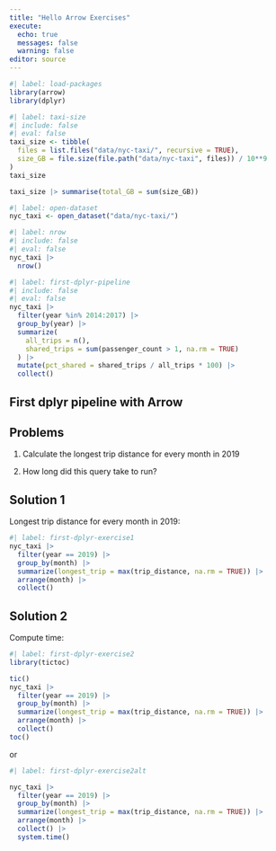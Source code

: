 ```yaml
---
title: "Hello Arrow Exercises"
execute:
  echo: true
  messages: false
  warning: false
editor: source
---
```


```r
#| label: load-packages
library(arrow)
library(dplyr)
```

```r
#| label: taxi-size
#| include: false
#| eval: false
taxi_size <- tibble(
  files = list.files("data/nyc-taxi/", recursive = TRUE),
  size_GB = file.size(file.path("data/nyc-taxi", files)) / 10**9
)
taxi_size

taxi_size |> summarise(total_GB = sum(size_GB))
```

```r
#| label: open-dataset
nyc_taxi <- open_dataset("data/nyc-taxi/")
```

```r
#| label: nrow
#| include: false
#| eval: false
nyc_taxi |> 
  nrow()
```

```r
#| label: first-dplyr-pipeline
#| include: false
#| eval: false
nyc_taxi |>
  filter(year %in% 2014:2017) |> 
  group_by(year) |>
  summarize(
    all_trips = n(),
    shared_trips = sum(passenger_count > 1, na.rm = TRUE)
  ) |>
  mutate(pct_shared = shared_trips / all_trips * 100) |>
  collect()
```

::: {#exercise-hello-nyc-taxi .callout-tip}
## First dplyr pipeline with Arrow

::: panel-tabset
## Problems

1.  Calculate the longest trip distance for every month in 2019

2.  How long did this query take to run?

## Solution 1

Longest trip distance for every month in 2019:

```r
#| label: first-dplyr-exercise1
nyc_taxi |> 
  filter(year == 2019) |>
  group_by(month) |>
  summarize(longest_trip = max(trip_distance, na.rm = TRUE)) |>
  arrange(month) |> 
  collect()
```

## Solution 2

Compute time:

```r
#| label: first-dplyr-exercise2
library(tictoc)

tic()
nyc_taxi |> 
  filter(year == 2019) |>
  group_by(month) |>
  summarize(longest_trip = max(trip_distance, na.rm = TRUE)) |>
  arrange(month) |> 
  collect()
toc()
```

or 

```r
#| label: first-dplyr-exercise2alt

nyc_taxi |> 
  filter(year == 2019) |>
  group_by(month) |>
  summarize(longest_trip = max(trip_distance, na.rm = TRUE)) |>
  arrange(month) |> 
  collect() |> 
  system.time()
```

:::
:::
